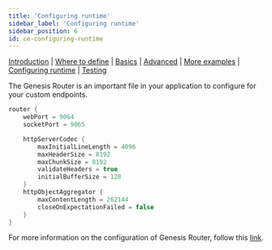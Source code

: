 ---
title: 'Configuring runtime'
sidebar_label: 'Configuring runtime'
sidebar_position: 6
id: ce-configuring-runtime
---

[Introduction](/creating-applications/defining-your-application/integrations/custom-endpoints/custom-endpoints/)  | [Where to define](/creating-applications/defining-your-application/integrations/custom-endpoints/ce-define/) | [Basics](/creating-applications/defining-your-application/integrations/custom-endpoints/ce-technical-details/) |  [Advanced](/creating-applications/defining-your-application/integrations/custom-endpoints/ce-advanced-technical-details/) | [More examples](/creating-applications/defining-your-application/integrations/custom-endpoints/ce-more-examples/) | [Configuring runtime](/creating-applications/defining-your-application/integrations/custom-endpoints/ce-configuring-runtime/) | [Testing](/creating-applications/defining-your-application/integrations/custom-endpoints/ce-testing/)

The Genesis Router is an important file in your application to configure for your custom endpoints.

```kts
router {
    webPort = 9064
    socketPort = 9065

    httpServerCodec {
        maxInitialLineLength = 4096
        maxHeaderSize = 8192
        maxChunkSize = 8192
        validateHeaders = true
        initialBufferSize = 128
    }
    httpObjectAggregator {
        maxContentLength = 262144
        closeOnExpectationFailed = false
    }
}
```

For more information on the configuration of Genesis Router, follow this [link](/creating-applications/configure-runtime/genesis-router).